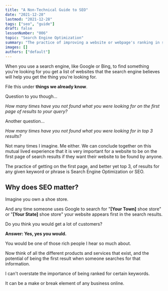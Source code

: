 ```yaml
---
title: "A Non-Technical Guide to SEO"
date: "2021-12-28"
lastmod: "2021-12-28"
tags: ["seo", "guide"]
draft: false
lessonNumber: "006"
topic: "Search Engine Optimization"
summary: "The practice of improving a website or webpage's ranking in search engines for certain keywords."
images: []
authors: ["default"]
---
```


When you use a search engine, like Google or Bing, to find something you're looking for you get a list of websites that the search engine believes will help you get the thing you're looking for.

File this under **things we already know**.

Question to you though...

_How many times have you not found what you were looking for on the first page of results to your query?_

Another question...

_How many times have you not found what you were looking for in top 3 results?_

Not many times I imagine. Me either. We can conclude together on this mutual lived experience that it is very important for a website to be on the first page of search results if they want their website to be found by anyone.

The practice of getting on the first page, and better yet top 3, of results for any given keyword or phrase is Search Engine Optimization or SEO.

## Why does SEO matter?

Imagine you own a shoe store.

And any time someone uses Google to search for "**[Your Town]** shoe store" or "**[Your State]** shoe store" your website appears first in the search results.

Do you think you would get a lot of customers?

**Answer: Yes, yes you would.**

You would be one of those rich people I hear so much about.

Now think of all the different products and services that exist, and the potential of being the first result when someone searches for that information.

I can't overstate the importance of being ranked for certain keywords.

It can be a make or break element of any business online.

